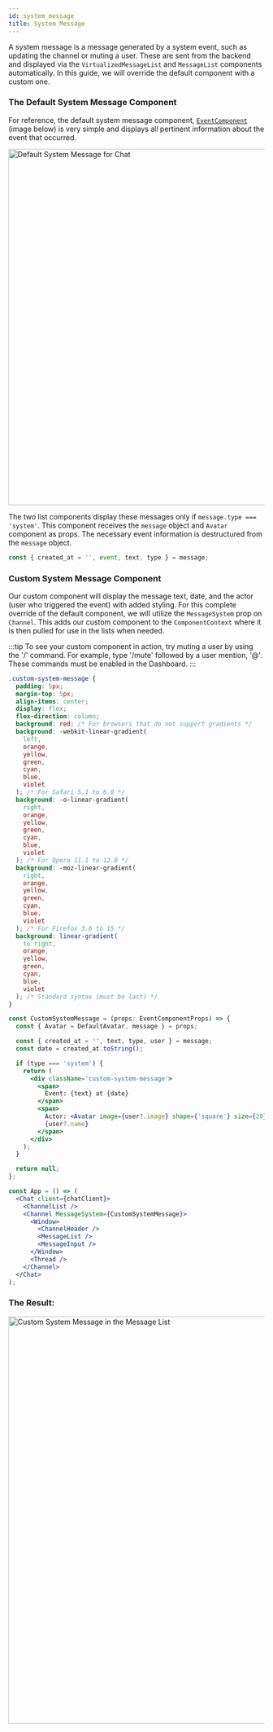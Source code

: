```yaml
---
id: system_message
title: System Message
---
```



A system message is a message generated by a system event, such as updating the channel or muting a user. These are sent from the backend and displayed via the `VirtualizedMessageList` and `MessageList` components automatically.
In this guide, we will override the default component with a custom one.

### The Default System Message Component

For reference, the default system message component, [`EventComponent`](https://github.com/GetStream/stream-chat-react/blob/master/src/components/EventComponent/EventComponent.tsx) (image below) is very simple and displays all pertinent information about the event that occurred.

<img src={SystemMessage} alt='Default System Message for Chat' width='700' />

The two list components display these messages only if `message.type === 'system'`. This component receives the `message` object and `Avatar` component as props. The necessary event information is destructured from the `message` object.

```jsx
const { created_at = '', event, text, type } = message;
```

### Custom System Message Component

Our custom component will display the message text, date, and the actor (user who triggered the event) with added styling. For this complete override of the default component, we will utilize the `MessageSystem` prop on `Channel`. This adds our custom component to the `ComponentContext` where it
is then pulled for use in the lists when needed.

:::tip
To see your custom component in action, try muting a user by using the '/' command. For example, type '/mute' followed by a user mention, '@'. These commands must be enabled in the Dashboard.
:::

```css
.custom-system-message {
  padding: 5px;
  margin-top: 5px;
  align-items: center;
  display: flex;
  flex-direction: column;
  background: red; /* For browsers that do not support gradients */
  background: -webkit-linear-gradient(
    left,
    orange,
    yellow,
    green,
    cyan,
    blue,
    violet
  ); /* For Safari 5.1 to 6.0 */
  background: -o-linear-gradient(
    right,
    orange,
    yellow,
    green,
    cyan,
    blue,
    violet
  ); /* For Opera 11.1 to 12.0 */
  background: -moz-linear-gradient(
    right,
    orange,
    yellow,
    green,
    cyan,
    blue,
    violet
  ); /* For Firefox 3.6 to 15 */
  background: linear-gradient(
    to right,
    orange,
    yellow,
    green,
    cyan,
    blue,
    violet
  ); /* Standard syntax (must be last) */
}
```

```jsx
const CustomSystemMessage = (props: EventComponentProps) => {
  const { Avatar = DefaultAvatar, message } = props;

  const { created_at = '', text, type, user } = message;
  const date = created_at.toString();

  if (type === 'system') {
    return (
      <div className='custom-system-message'>
        <span>
          Event: {text} at {date}
        </span>
        <span>
          Actor: <Avatar image={user?.image} shape={'square'} size={20} />
          {user?.name}
        </span>
      </div>
    );
  }

  return null;
};

const App = () => (
  <Chat client={chatClient}>
    <ChannelList />
    <Channel MessageSystem={CustomSystemMessage}>
      <Window>
        <ChannelHeader />
        <MessageList />
        <MessageInput />
      </Window>
      <Thread />
    </Channel>
  </Chat>
);
```

### The Result:

<img src={CustomSystemMessage} alt='Custom System Message in the Message List' width='800' />

